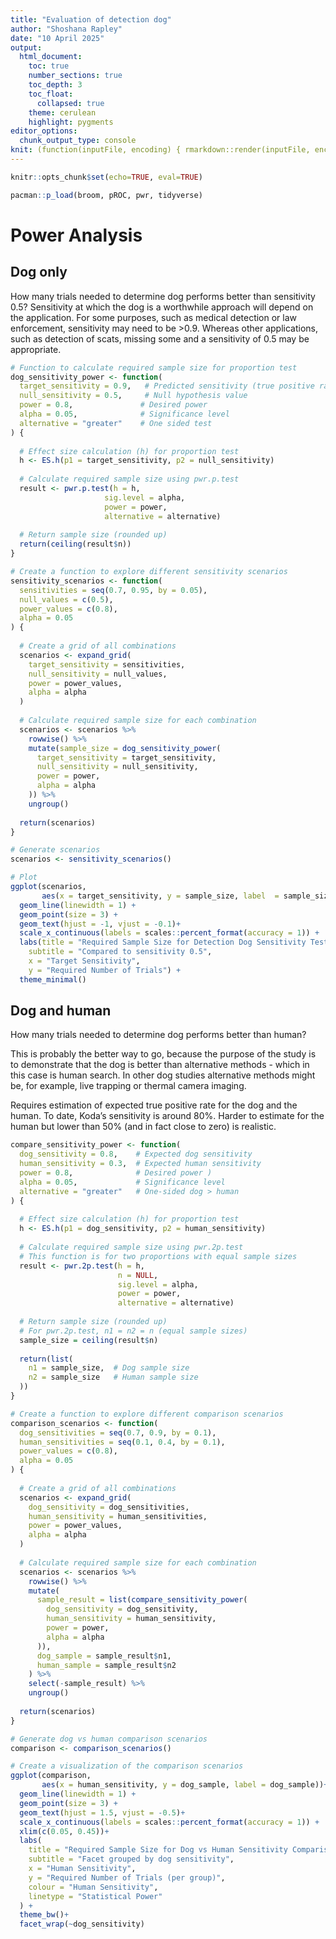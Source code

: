 ```yaml
---
title: "Evaluation of detection dog"
author: "Shoshana Rapley"
date: "10 April 2025"
output:
  html_document:
    toc: true
    number_sections: true
    toc_depth: 3
    toc_float:
      collapsed: true
    theme: cerulean
    highlight: pygments
editor_options:
  chunk_output_type: console
knit: (function(inputFile, encoding) { rmarkdown::render(inputFile, encoding=encoding, output_file=file.path(dirname(inputFile), 'tutorial.html')) })
---
```


```r
knitr::opts_chunk$set(echo=TRUE, eval=TRUE)

pacman::p_load(broom, pROC, pwr, tidyverse)
```


# Power Analysis

## Dog only 

How many trials needed to determine dog performs better than sensitivity 0.5? Sensitivity at which the dog is a worthwhile approach will depend on the application. For some purposes, such as medical detection or law enforcement, sensitivity may need to be >0.9. Whereas other applications, such as detection of scats, missing some and a sensitivity of 0.5 may be appropriate. 

```r
# Function to calculate required sample size for proportion test
dog_sensitivity_power <- function(
  target_sensitivity = 0.9,   # Predicted sensitivity (true positive rate)
  null_sensitivity = 0.5,     # Null hypothesis value 
  power = 0.8,               # Desired power
  alpha = 0.05,              # Significance level
  alternative = "greater"    # One sided test
) {
  
  # Effect size calculation (h) for proportion test
  h <- ES.h(p1 = target_sensitivity, p2 = null_sensitivity)
  
  # Calculate required sample size using pwr.p.test
  result <- pwr.p.test(h = h, 
                     sig.level = alpha, 
                     power = power,
                     alternative = alternative)
  
  # Return sample size (rounded up)
  return(ceiling(result$n))
}

# Create a function to explore different sensitivity scenarios
sensitivity_scenarios <- function(
  sensitivities = seq(0.7, 0.95, by = 0.05),
  null_values = c(0.5),
  power_values = c(0.8),
  alpha = 0.05
) {
  
  # Create a grid of all combinations
  scenarios <- expand_grid(
    target_sensitivity = sensitivities,
    null_sensitivity = null_values,
    power = power_values,
    alpha = alpha
  )
  
  # Calculate required sample size for each combination
  scenarios <- scenarios %>%
    rowwise() %>%
    mutate(sample_size = dog_sensitivity_power(
      target_sensitivity = target_sensitivity,
      null_sensitivity = null_sensitivity,
      power = power,
      alpha = alpha
    )) %>%
    ungroup()
  
  return(scenarios)
}

# Generate scenarios
scenarios <- sensitivity_scenarios()

# Plot
ggplot(scenarios, 
       aes(x = target_sensitivity, y = sample_size, label  = sample_size)) +
  geom_line(linewidth = 1) +
  geom_point(size = 3) +
  geom_text(hjust = -1, vjust = -0.1)+
  scale_x_continuous(labels = scales::percent_format(accuracy = 1)) +
  labs(title = "Required Sample Size for Detection Dog Sensitivity Testing",
    subtitle = "Compared to sensitivity 0.5",
    x = "Target Sensitivity",
    y = "Required Number of Trials") +
  theme_minimal()
```

## Dog and human

How many trials needed to determine dog performs better than human?

This is probably the better way to go, because the purpose of the study is to demonstrate that the dog is better than alternative methods - which in this case is human search. In other dog studies alternative methods might be, for example, live trapping or thermal camera imaging. 

Requires estimation of expected true positive rate for the dog and the human. To date, Koda's sensitivity is around 80%. Harder to estimate for the human but lower than 50% (and in fact close to zero) is realistic. 

```r
compare_sensitivity_power <- function(
  dog_sensitivity = 0.8,    # Expected dog sensitivity
  human_sensitivity = 0.3,  # Expected human sensitivity
  power = 0.8,              # Desired power )
  alpha = 0.05,             # Significance level
  alternative = "greater"   # One-sided dog > human
) {
  
  # Effect size calculation (h) for proportion test
  h <- ES.h(p1 = dog_sensitivity, p2 = human_sensitivity)
  
  # Calculate required sample size using pwr.2p.test
  # This function is for two proportions with equal sample sizes
  result <- pwr.2p.test(h = h, 
                        n = NULL,
                        sig.level = alpha, 
                        power = power,
                        alternative = alternative)
  
  # Return sample size (rounded up)
  # For pwr.2p.test, n1 = n2 = n (equal sample sizes)
  sample_size = ceiling(result$n)
  
  return(list(
    n1 = sample_size,  # Dog sample size
    n2 = sample_size   # Human sample size
  ))
}

# Create a function to explore different comparison scenarios
comparison_scenarios <- function(
  dog_sensitivities = seq(0.7, 0.9, by = 0.1),
  human_sensitivities = seq(0.1, 0.4, by = 0.1),
  power_values = c(0.8),
  alpha = 0.05
) {
  
  # Create a grid of all combinations
  scenarios <- expand_grid(
    dog_sensitivity = dog_sensitivities,
    human_sensitivity = human_sensitivities,
    power = power_values,
    alpha = alpha
  )
  
  # Calculate required sample size for each combination
  scenarios <- scenarios %>%
    rowwise() %>%
    mutate(
      sample_result = list(compare_sensitivity_power(
        dog_sensitivity = dog_sensitivity,
        human_sensitivity = human_sensitivity,
        power = power,
        alpha = alpha
      )),
      dog_sample = sample_result$n1,
      human_sample = sample_result$n2
    ) %>%
    select(-sample_result) %>%
    ungroup()
  
  return(scenarios)
}

# Generate dog vs human comparison scenarios
comparison <- comparison_scenarios()

# Create a visualization of the comparison scenarios
ggplot(comparison, 
       aes(x = human_sensitivity, y = dog_sample, label = dog_sample))+
  geom_line(linewidth = 1) +
  geom_point(size = 3) +
  geom_text(hjust = 1.5, vjust = -0.5)+
  scale_x_continuous(labels = scales::percent_format(accuracy = 1)) +
  xlim(c(0.05, 0.45))+
  labs(
    title = "Required Sample Size for Dog vs Human Sensitivity Comparison",
    subtitle = "Facet grouped by dog sensitivity",
    x = "Human Sensitivity",
    y = "Required Number of Trials (per group)",
    colour = "Human Sensitivity",
    linetype = "Statistical Power"
  ) +
  theme_bw()+
  facet_wrap(~dog_sensitivity)
```

